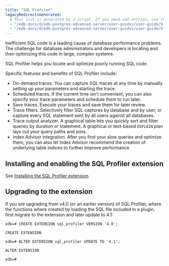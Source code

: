 ```yaml
---
title: "SQL Profiler"
legacyRedirectsGenerated:
  # This list is generated by a script. If you need add entries, use the `legacyRedirects` key.
  - "/edb-docs/d/edb-postgres-advanced-server/user-guides/user-guide/9.6/EDB_Postgres_Advanced_Server_Guide.1.58.html"
  - "/edb-docs/d/edb-postgres-advanced-server/user-guides/user-guide/9.5/EDB_Postgres_Enterprise_Guide.1.128.html"
---
```


<div id="sql_profiler" class="registered_link"></div>

Inefficient SQL code is a leading cause of database performance problems. The challenge for database administrators and developers is locating and then optimizing this code in large, complex systems.

SQL Profiler helps you locate and optimize poorly running SQL code.

Specific features and benefits of SQL Profiler include:

-   On-demand traces. You can capture SQL traces at any time by manually setting up your parameters and starting the trace.
-   Scheduled traces. If the current time isn't convenient, you can also specify your trace parameters and schedule them to run later.
-   Save traces. Execute your traces and save them for later review.
-   Trace filters. Selectively filter SQL captures by database and by user, or capture every SQL statement sent by all users against all databases.
-   Trace output analyzer. A graphical table lets you quickly sort and filter queries by duration or statement. A graphical or text-based `EXPLAIN` plan lays out your query paths and joins.
-   Index Advisor integration. After you find your slow queries and optimize them, you can also let Index Advisor recommend the creation of underlying table indices to further improve performance.

## Installing and enabling the SQL Profiler extension

See [Installing the SQL Profiler extension](/pem/latest/profiling_workloads/installing_sql_profiler/).

## Upgrading to the extension


If you are upgrading from v4.0 (or an earlier version) of SQL Profiler, where the functions where created by loading the SQL file included in a plugin, first migrate to the extension and later update to 4.1:

```
edb=# CREATE EXTENSION sql_profiler VERSION '4.0';

CREATE EXTENSION

edb=# ALTER EXTENSION sql_profiler UPDATE TO '4.1';

ALTER EXTENSION

edb=#
```
